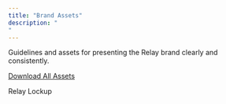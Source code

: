 ```yaml
---
title: "Brand Assets"
description: "
"
---
```


Guidelines and assets for presenting the Relay brand clearly and consistently.

[Download All Assets](https://drive.google.com/drive/folders/1cI223F-K1IR6Vumy7xJymLOkEbyyD0r5?dmr=1&ec=wgc-drive-hero-goto)

Relay Lockup 
